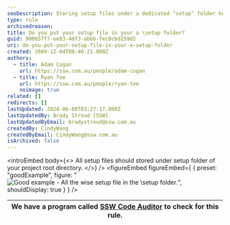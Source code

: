 ```yaml
---
seoDescription: Storing setup files under a dedicated "setup" folder keeps your project organized and easy to maintain.
type: rule
archivedreason:
title: Do you put your setup file in your a \setup folder?
guid: 990657f7-ee83-4df3-abbb-fec0cbd259d2
uri: do-you-put-your-setup-file-in-your-a-setup-folder
created: 2009-12-04T08:40:21.000Z
authors:
  - title: Adam Cogan
    url: https://ssw.com.au/people/adam-cogan
  - title: Ryan Tee
    url: https://ssw.com.au/people/ryan-tee
    noimage: true
related: []
redirects: []
lastUpdated: 2024-06-08T03:27:17.000Z
lastUpdatedBy: Brady Stroud [SSW]
lastUpdatedByEmail: bradystroud@ssw.com.au
createdBy: CindyWang
createdByEmail: CindyWang@ssw.com.au
isArchived: false
---
```


<introEmbed
  body={<>
All setup files should stored under setup folder of your project root directory.
  </>}
/>
<figureEmbed figureEmbed={ {
  preset: "goodExample",
  figure: "![Good example - All the wise setup file in the \\setup folder.](/uploads/rules/do-you-put-your-setup-file-in-your-a-setup-folder/SetupFileGood.gif)",
  shouldDisplay: true
} } />


| We have a program called [SSW Code Auditor](http://www.ssw.com.au/ssw/CodeAuditor/Default.aspx) to check for this rule. |
| ----------------------------------------------------------------------------------------------------------------------- |
